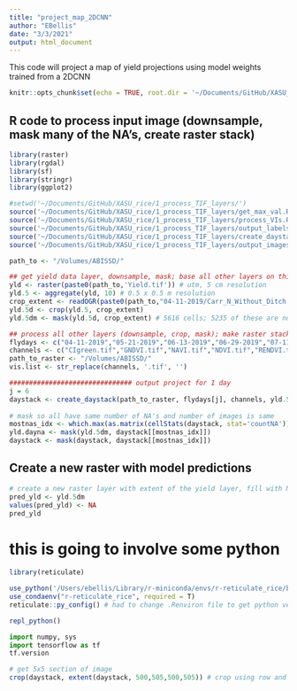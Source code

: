 ```yaml
---
title: "project_map_2DCNN"
author: "EBellis"
date: "3/3/2021"
output: html_document
---
```

This code will project a map of yield projections using model weights trained from a 2DCNN
```r
knitr::opts_chunk$set(echo = TRUE, root.dir = '~/Documents/GitHub/XASU_rice/1_process_TIF_layers/')
```

## R code to process input image (downsample, mask many of the NA's, create raster stack)
```r
library(raster)
library(rgdal)
library(sf)
library(stringr)
library(ggplot2)

#setwd('~/Documents/GitHub/XASU_rice/1_process_TIF_layers/')
source('~/Documents/GitHub/XASU_rice/1_process_TIF_layers/get_max_val.R')
source('~/Documents/GitHub/XASU_rice/1_process_TIF_layers/process_VIs.R')
source('~/Documents/GitHub/XASU_rice/1_process_TIF_layers/output_labels.R')
source('~/Documents/GitHub/XASU_rice/1_process_TIF_layers/create_daystack.R')
source('~/Documents/GitHub/XASU_rice/1_process_TIF_layers/output_images.R')

path_to <- "/Volumes/ABISSD/"

## get yield data layer, downsample, mask; base all other layers on this layer
yld <- raster(paste0(path_to,'Yield.tif')) # utm, 5 cm resolution
yld.5 <- aggregate(yld, 10) # 0.5 x 0.5 m resolution
crop_extent <- readOGR(paste0(path_to,"04-11-2019/Carr_N_Without_Ditch.shp"))
yld.5d <- crop(yld.5, crop_extent)
yld.5dm <- mask(yld.5d, crop_extent) # 5616 cells; 5235 of these are non-NA

## process all other layers (downsample, crop, mask); make raster stacks for each day; split into test, train, and validation sets; split each of these into 5x5 pixel subimages and then save each image and channel separately as .csv file 
flydays <- c("04-11-2019","05-21-2019","06-13-2019","06-29-2019","07-11-2019","08-01-2019", "08-13-2019", "08-21-2019","08-28-2019","09-07-2019","09-13-2019") 
channels <- c("CIgreen.tif","GNDVI.tif","NAVI.tif","NDVI.tif","RENDVI.tif","TGI.tif","Thermal.tif")
path_to_raster <- "/Volumes/ABISSD/"
vis.list <- str_replace(channels, '.tif', '')

############################### output project for 1 day
j = 6
daystack <- create_daystack(path_to_raster, flydays[j], channels, yld.5dm) # raster stack for a single day
  
# mask so all have same number of NA's and number of images is same
mostnas_idx <- which.max(as.matrix(cellStats(daystack, stat='countNA')))
yld.dayna <- mask(yld.5dm, daystack[[mostnas_idx]])
daystack <- mask(daystack, daystack[[mostnas_idx]])

```

## Create a new raster with model predictions
```r
# create a new raster layer with extent of the yield layer, fill with NA's
pred_yld <- yld.5dm
values(pred_yld) <- NA
pred_yld
```
# this is going to involve some python
```r
library(reticulate)

use_python('/Users/ebellis/Library/r-miniconda/envs/r-reticulate_rice/bin/python', required = T)
use_condaenv("r-reticulate_rice", required = T)
reticulate::py_config() # had to change .Renviron file to get python version from conda env and load packages

repl_python()

```

```python
import numpy, sys
import tensorflow as tf
tf.version
```

```r
# get 5x5 section of image
crop(daystack, extent(daystack, 500,505,500,505)) # crop using row and column numbers

```

